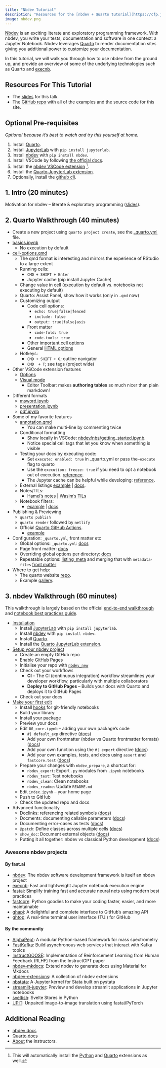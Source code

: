 ```yaml
---
title: "Nbdev Tutorial"
description: "Resources for the [nbdev + Quarto tutorial](https://cfp.jupytercon.com/2023/talk/ZRS7CW/) at JupyterCon, 2023."
image: nbdev.png
---
```


[Nbdev](https://nbdev.fast.ai/) is an exciting literate and exploratory programming framework. With nbdev, you write your tests, documentation and software in one context: a Jupyter Notebook. Nbdev leverages [Quarto](https://quarto.org/) to render documentation sites giving you additional power to customize your documentation.

In this tutorial, we will walk you through how to use nbdev from the ground up, and provide an overview of some of the underlying technologies such as Quarto and [execnb](https://fastai.github.io/execnb/).

## Resources For This Tutorial

-   The [slides](https://docs.google.com/presentation/d/1Ri4m4KxXaR5rH-zMM_EGZNhupj0SlpiSac2jAhpFpyI/edit?usp=sharing) for this talk.
-   The [GitHub repo](https://github.com/fastai/jupytercon-2023) with all of the examples and the source code for this site.

## Optional Pre-requisites

*Optional because it's best to watch and try this yourself at home.*

1.  Install [Quarto](https://quarto.org/docs/get-started/).
2.  Install [JupyterLab](https://jupyterlab.readthedocs.io/en/stable/getting_started/installation.html) with `pip install jupyterlab`.
3.  Install [nbdev](https://nbdev.fast.ai/) with `pip install nbdev`.
4.  Install VSCode by following [the official docs](https://code.visualstudio.com/download).
5.  Install the [nbdev VSCode extension](https://marketplace.visualstudio.com/items?itemName=hamelhusain.nbdev) [^1].
6.  Install the [Quarto JupyterLab extension](https://github.com/quarto-dev/quarto/tree/main/apps/jupyterlab).
7.  Optionally, install the [github cli](https://cli.github.com/).

[^1]: This will automatically install the [Python](https://marketplace.visualstudio.com/items?itemName=ms-python.python) and [Quarto](https://marketplace.visualstudio.com/items?itemName=quarto.quarto) extensions as well.

## 1. Intro (20 minutes)

Motivation for nbdev -- literate & exploratory programming ([slides](https://docs.google.com/presentation/d/1Ri4m4KxXaR5rH-zMM_EGZNhupj0SlpiSac2jAhpFpyI/edit?usp=sharing)).

## 2. Quarto Walkthrough (40 minutes)

-   Create a new project using `quarto project create`, see the [\_quarto.yml](https://github.com/fastai/jupytercon-2023/tree/main/_quarto_demo/_quarto.yml) file.
-   [basics.ipynb](https://github.com/fastai/jupytercon-2023/tree/main/_quarto_demo/basics.ipynb)
    -   No execution by default
-   [cell-options.qmd](https://github.com/fastai/jupytercon-2023/blob/main/_quarto_demo/cell-options.qmd)
    -   The qmd format is interesting and mirrors the experience of RStudio to a large extent
    -   Running cells:
        -   `CMD + SHIFT + Enter`
        -   Jupyter cache (pip install Jupyter Cache)
    -   Change value in cell (execution by default vs. notebooks not executing by default)
    -   Quarto: Assist Panel, show how it works (only in `.qmd` now)
    -   Customizing output
        -   Code cell options:
            -   `echo: true|false|fenced`
            -   `include: false`
            -   `output: true|false|asis`
        -   Front matter
            -   `code-fold: true`
            -   `code-tools: true`
        -   Other [important cell options](https://quarto.org/docs/reference/cells/cells-jupyter.html#overview)
        -   General [HTML options](https://quarto.org/docs/output-formats/html-basics.html)
    -   Hotkeys:
        -   `CMD + SHIFT + O`; outline navigator
        -   `CMD  + T`; see tags (project wide)
-   Other VSCode extension features
    -   [Options](https://quarto.org/docs/tools/vscode.html)
    -   [Visual mode](https://quarto.org/docs/visual-editor/vscode/)
        -   Editor Toolbar: makes **authoring tables** so much nicer than plain markdown!
-   Different formats
    -   [msword.ipynb](https://github.com/fastai/jupytercon-2023/tree/main/_quarto_demo/msword.ipynb)
    -   [presentation.ipynb](https://github.com/fastai/jupytercon-2023/tree/main/_quarto_demo/presentation.ipynb)
    -   [pdf.ipynb](https://github.com/fastai/jupytercon-2023/tree/main/_quarto_demo/pdf.ipynb)
-   Some of my favorite features
    -   [annotation.qmd](https://github.com/fastai/jupytercon-2023/tree/main/_quarto_demo/annotation.qmd)
        -   You can make multi-line by commenting twice
    -   Conditional formatting
        -   Show locally in VSCode: [nbdev/nbs/getting_started.ipynb](https://github.com/fastai/nbdev/blob/master/nbs/getting_started.ipynb).
        -   Notice special cell tags that let you know when something is visible
    -   Testing your docs by executing code:
        -   Set `execute: enabled: true` in \_quarto.yml or pass the`—execute` flag to quarto
        -   Use the `execution: freeze: true` if you need to opt a notebook out of execution. [reference](https://quarto.org/docs/computations/caching.html#disabling-execution).
        -   The Jupyter cache can be helpful while developing: [reference](https://quarto.org/docs/computations/caching.html#jupyter-cache).
    -   External listings [example](https://github.com/hamelsmu/hamel/blob/master/index.qmd#L16) \| [docs](https://quarto.org/docs/websites/website-listings-custom.html#metadata-file-listings).
    -   Notes/TILs:
        -   [Hamel's notes](https://hamel.dev/notes/) \| [Wasim's TILs](https://wasimlorgat.com/tils/)
    -   Notebook filters:
        -   [example](https://github.com/hamelsmu/hamel/blob/master/quarto_filter.py) \| [docs](https://quarto.org/docs/extensions/nbfilter.html)
-   Publishing & Previewing
    -   `quarto publish`
    -   `quarto render` followed by `netlify`
    -   Official [Quarto GitHub Actions](https://github.com/quarto-dev/quarto-actions).
        -   [example](./gha.qmd)
-   Configuration: `_quarto.yml`, front matter etc
    -   Global options: `_quarto.yml`: [docs](https://quarto.org/docs/websites/index.html#config-file)
    -   Page front matter: [docs](https://quarto.org/docs/output-formats/html-basics.html)
    -   Overriding global options per directory: [docs](https://quarto.org/docs/projects/quarto-projects.html#directory-metadata)
    -   Repeatable options: [listing_meta](https://github.com/hamelsmu/hamel/blob/master/notes/_listing_meta.yml) and merging that with `metadata-files` [front matter](https://github.com/hamelsmu/hamel/blob/master/notes/quarto/index.qmd)
-   Where to get help:
    -   The quarto website [repo](https://github.com/quarto-dev/quarto-web).
    -   Example [gallery](https://quarto.org/docs/gallery/).

## 3. nbdev Walkthrough (60 minutes)

This walkthrough is largely based on the official [end-to-end walkthrough](https://nbdev.fast.ai/tutorials/tutorial.html) and [notebook best practices guide](https://nbdev.fast.ai/tutorials/best_practices.html).

-   [Installation](https://nbdev.fast.ai/tutorials/tutorial.html#installation)
    -   Install [JupyterLab](https://jupyterlab.readthedocs.io/en/stable/getting_started/installation.html) with `pip install jupyterlab`.
    -   Install [nbdev](https://nbdev.fast.ai/) with `pip install nbdev`.
    -   Install [Quarto](https://quarto.org/docs/get-started/).
    -   Install the [Quarto JupyterLab extension](https://github.com/quarto-dev/quarto/tree/main/apps/jupyterlab).
-   [Setup your nbdev project](https://nbdev.fast.ai/tutorials/tutorial.html#first-steps)
    -   Create an empty GitHub repo
    -   Enable GitHub Pages
    -   Initialise your repo with [`nbdev_new`](https://nbdev.fast.ai/api/cli.html#nbdev_new)
    -   Check out your workflows
        -   **CI** -- The CI (continuous integration) workflow streamlines your developer workflow, particularly with multiple collaborators
        -   **Deploy to GitHub Pages** -- Builds your docs with Quarto and deploys it to GitHub Pages
    -   Check out your docs
-   [Make your first edit](https://nbdev.fast.ai/tutorials/tutorial.html#make-your-first-edit)
    -   Install [hooks](https://nbdev.fast.ai/tutorials/git_friendly_jupyter.html) for git-friendly notebooks
    -   Build your library
    -   Install your package
    -   Preview your docs
    -   Edit `00_core.ipynb` -- adding your own package's code
        -   `#| default_exp` directive ([docs](https://nbdev.fast.ai/explanations/directives.html#default_exp-name))
        -   Add your own frontmatter (nbdev vs Quarto frontmatter formats) ([docs](https://nbdev.fast.ai/api/frontmatter.html))
        -   Add your own function using the `#| export` directive ([docs](https://nbdev.fast.ai/explanations/directives.html#export))
        -   Add your own examples, tests, and docs using `assert` and `fastcore.test` ([docs](https://fastcore.fast.ai/test.html))
    -   Prepare your changes with `nbdev_prepare`, a shortcut for:
        -   `nbdev_export`: Export `.py` modules from `.ipynb` notebooks
        -   `nbdev_test`: Test notebooks
        -   `nbdev_clean`: Clean notebooks
        -   `nbdev_readme`: Update `README.md`
    -   Edit `index.ipynb` -- your home page
    -   Push to GitHub
    -   Check the updated repo and docs
-   Advanced functionality
    -   Doclinks: referencing related symbols ([docs](https://nbdev.fast.ai/tutorials/best_practices.html#reference-related-symbols-with-doclinks))
    -   Docments: documenting callable parameters ([docs](https://nbdev.fast.ai/tutorials/best_practices.html#document-parameters-with-docments))
    -   Documenting error-cases as tests ([docs](https://nbdev.fast.ai/tutorials/best_practices.html#document-error-cases-as-tests))
    -   `@patch`: Define classes across multiple cells ([docs](https://nbdev.fast.ai/tutorials/best_practices.html#document-class-methods-with-show_doc-or-fastcore.basics.patch))
    -   `show_doc`: Document external objects ([docs](https://nbdev.fast.ai/tutorials/best_practices.html#document-class-methods-with-show_doc-or-fastcore.basics.patch))
    -   Putting it all together: nbdev vs classical Python development ([docs](https://nbdev.fast.ai/tutorials/best_practices.html#putting-it-all-together-an-annotated-example))

### Awesome nbdev projects

#### By fast.ai

-   [nbdev](https://github.com/fastai/nbdev): The nbdev software development framework is itself an nbdev project
-   [execnb](https://fastai.github.io/execnb/): Fast and lightweight Jupyter notebook execution engine
-   [fastai](http://docs.fast.ai/): Simplify training fast and accurate neural nets using modern best practices
-   [fastcore](https://fastcore.fast.ai/): Python goodies to make your coding faster, easier, and more maintainable
-   [ghapi](https://ghapi.fast.ai/): A delightful and complete interface to GitHub's amazing API
-   [ghtop](https://fastai.github.io/ghtop-demo/): A real-time terminal user interface (TUI) for GitHub

#### By the community

-   [AlphaPept](https://mannlabs.github.io/alphapept/): A modular Python-based framework for mass spectrometry
-   [FastKafka](https://fastkafka.airt.ai/): Build asynchronous web services that interact with Kafka topics
-   [InstructGOOSE](https://xrsrke.github.io/instructGOOSE/): Implementation of Reinforcement Learning from Human Feedback (RLHF) from the InstructGPT paper
-   [nbdev-mkdocs](https://nbdev-mkdocs.airt.ai/): Extend nbdev to generate docs using Material for Mkdocs
-   [nbdev-extensions](https://github.com/muellerzr/nbdev-extensions): A collection of nbdev extensions
-   [nbstata](https://hugetim.github.io/nbstata/): A Jupyter kernel for Stata built on pystata
-   [streamlit-jupyter](https://ddobrinskiy.github.io/streamlit-jupyter/readme.html): Preview and develop streamlit applications in Jupyter notebooks
-   [sveltish](https://fredguth.github.io/sveltish/): Svelte Stores in Python
-   [UPIT](https://www.tanishq.ai/UPIT/): Unpaired image-to-image translation using fastai/PyTorch

## Additional Reading

-   [nbdev docs](https://nbdev.fast.ai/)
-   [Quarto docs](https://quarto.org/docs/)
-   [About](./about.qmd) the instructors.
